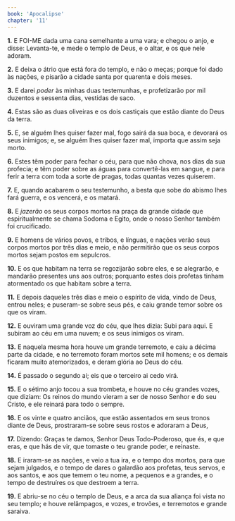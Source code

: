 ```yaml
---
book: 'Apocalipse'
chapter: '11'
---
```


**1.** E FOI-ME dada uma cana semelhante a uma vara; e chegou o anjo, e disse: Levanta-te, e mede o templo de Deus, e o altar, e os que nele adoram.

**2.** E deixa o átrio que está fora do templo, e não o meças; porque foi dado às nações, e pisarão a cidade santa por quarenta e dois meses.

**3.** E darei *poder* às minhas duas testemunhas, e profetizarão por mil duzentos e sessenta dias, vestidas de saco.

**4.** Estas são as duas oliveiras e os dois castiçais que estão diante do Deus da terra.

**5.** E, se alguém lhes quiser fazer mal, fogo sairá da sua boca, e devorará os seus inimigos; e, se alguém lhes quiser fazer mal, importa que assim seja morto.

**6.** Estes têm poder para fechar o céu, para que não chova, nos dias da sua profecia; e têm poder sobre as águas para convertê-las em sangue, e para ferir a terra com toda a sorte de pragas, todas quantas vezes quiserem.

**7.** E, quando acabarem o seu testemunho, a besta que sobe do abismo lhes fará guerra, e os vencerá, e os matará.

**8.** E *jazerão* os seus corpos mortos na praça da grande cidade que espiritualmente se chama Sodoma e Egito, onde o nosso Senhor também foi crucificado.

**9.** E homens de vários povos, e tribos, e línguas, e nações verão seus corpos mortos por três dias e meio, e não permitirão que os seus corpos mortos sejam postos em sepulcros.

**10.** E os que habitam na terra se regozijarão sobre eles, e se alegrarão, e mandarão presentes uns aos outros; porquanto estes dois profetas tinham atormentado os que habitam sobre a terra.

**11.** E depois daqueles três dias e meio o espírito de vida, vindo de Deus, entrou neles; e puseram-se sobre seus pés, e caiu grande temor sobre os que os viram.

**12.** E ouviram uma grande voz do céu, que lhes dizia: Subi para aqui. E subiram ao céu em uma nuvem; e os seus inimigos os viram.

**13.** E naquela mesma hora houve um grande terremoto, e caiu a décima parte da cidade, e no terremoto foram mortos sete mil homens; e os demais ficaram muito atemorizados, e deram glória ao Deus do céu.

**14.** É passado o segundo ai; eis que o terceiro ai cedo virá.

**15.** E o sétimo anjo tocou a sua trombeta, e houve no céu grandes vozes, que diziam: Os reinos do mundo vieram a ser de nosso Senhor e do seu Cristo, e ele reinará para todo o sempre.

**16.** E os vinte e quatro anciãos, que estão assentados em seus tronos diante de Deus, prostraram-se sobre seus rostos e adoraram a Deus,

**17.** Dizendo: Graças te damos, Senhor Deus Todo-Poderoso, que és, e que eras, e que hás de vir, que tomaste o teu grande poder, e reinaste.

**18.** E iraram-se as nações, e veio a tua ira, e o tempo dos mortos, para que sejam julgados, e o tempo de dares o galardão aos profetas, teus servos, e aos santos, e aos que temem o teu nome, a pequenos e a grandes, e o tempo de destruíres os que destroem a terra.

**19.** E abriu-se no céu o templo de Deus, e a arca da sua aliança foi vista no seu templo; e houve relâmpagos, e vozes, e trovões, e terremotos e grande saraiva.
